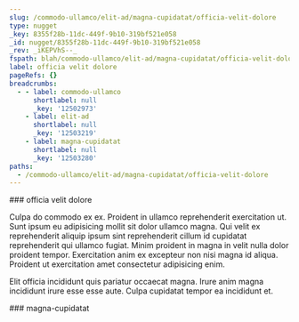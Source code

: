 ```yaml
---
slug: /commodo-ullamco/elit-ad/magna-cupidatat/officia-velit-dolore
type: nugget
_key: 8355f28b-11dc-449f-9b10-319bf521e058
_id: nugget/8355f28b-11dc-449f-9b10-319bf521e058
_rev: _iKEPVhS--_
fspath: blah/commodo-ullamco/elit-ad/magna-cupidatat/officia-velit-dolore.md
label: officia velit dolore
pageRefs: {}
breadcrumbs:
  - - label: commodo-ullamco
      shortlabel: null
      _key: '12502973'
    - label: elit-ad
      shortlabel: null
      _key: '12503219'
    - label: magna-cupidatat
      shortlabel: null
      _key: '12503280'
paths:
  - /commodo-ullamco/elit-ad/magna-cupidatat/officia-velit-dolore
---
```


<NuggetArea>
<Nugget slug="/commodo-ullamco/elit-ad/magna-cupidatat/officia-velit-dolore" type="nugget" _key="8355f28b-11dc-449f-9b10-319bf521e058" _id="nugget/8355f28b-11dc-449f-9b10-319bf521e058" _rev="_iKEPVhS--_" fspath="blah/commodo-ullamco/elit-ad/magna-cupidatat/officia-velit-dolore.md" label="officia velit dolore" paths="/commodo-ullamco/elit-ad/magna-cupidatat/officia-velit-dolore">
<NuggetBody>
### officia velit dolore

Culpa do commodo ex ex. Proident in ullamco reprehenderit exercitation ut. Sunt ipsum eu adipisicing mollit sit dolor ullamco magna. Qui velit ex reprehenderit aliquip ipsum sint reprehenderit cillum id cupidatat reprehenderit qui ullamco fugiat. Minim proident in magna in velit nulla dolor proident tempor. Exercitation anim ex excepteur non nisi magna id aliqua. Proident ut exercitation amet consectetur adipisicing enim.

Elit officia incididunt quis pariatur occaecat magna. Irure anim magna incididunt irure esse esse aute. Culpa cupidatat tempor ea incididunt et.

</NuggetBody>
<Breadcrumbs>
<Crumbs>
<Crumb _key="12502973" label="commodo-ullamco" /><Crumb _key="12503219" label="elit-ad" /><Crumb _key="12503280" label="magna-cupidatat" />
</Crumbs>
</Breadcrumbs>
</Nugget>

<NuggetsInbound>
</NuggetsInbound>
<NuggetsOutbound>
</NuggetsOutbound>
</NuggetArea>
<PassagesInbound>
<Passage direction="inbound" type="passage" _key="12503280" _id="passage/12503280" _rev="_iKEPVhO---" label="magna-cupidatat" passage="magna-cupidatat" fspath="blah/commodo-ullamco/elit-ad/magna-cupidatat" paths="/commodo-ullamco/elit-ad/magna-cupidatat" slug="/commodo-ullamco/elit-ad/magna-cupidatat">
<NuggetBody>
### magna-cupidatat

</NuggetBody>
<Breadcrumbs>
<Crumbs>
<Crumb _key="12502973" label="commodo-ullamco" /><Crumb _key="12503219" label="elit-ad" />
</Crumbs>
</Breadcrumbs>
</Passage>

</PassagesInbound>
<PassagesOutbound>
</PassagesOutbound>